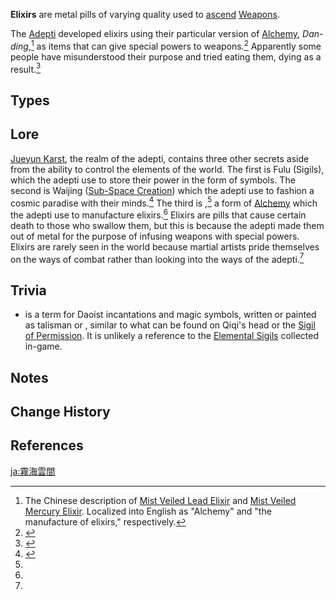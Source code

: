 {{Terminology Infobox
|image        = <gallery>
Item Mist Veiled Lead Elixir.png|Lead
Item Mist Veiled Mercury Elixir.png|Mercury
Item Mist Veiled Gold Elixir.png|Gold
Item Mist Veiled Primo Elixir.png|Primo
</gallery>
|type         = Item Groups
|type2        = Weapon Ascension Materials
|day1         = Tuesday
|day2         = Friday
|day3         = Sunday
|source1      = Hidden Palace of Lianshan Formula
|source2      = Purchase from the [[Souvenir Shop]] in [[Liyue]]
}}
'''Elixirs''' are metal pills of varying quality used to [[Weapon Ascension Materials|ascend]] [[Weapons]].

The [[Adepti]] developed elixirs using their particular version of [[Alchemy]], ''Dan-ding'',<ref name="Danding" group="Note">The Chinese description of [[Mist Veiled Lead Elixir]] and [[Mist Veiled Mercury Elixir]]. Localized into English as "Alchemy" and "the manufacture of elixirs," respectively.</ref> as items that can give special powers to weapons.<ref name="Gold Elixir">{{Ref/Item|Mist Veiled Gold Elixir}}</ref> Apparently some people have misunderstood their purpose and tried eating them, dying as a result.<ref name="Mercury Elixir">{{Ref/Item|Mist Veiled Mercury Elixir}}</ref>

==Types==
{{Material Quality
|2=Mist Veiled Lead Elixir
|3=Mist Veiled Mercury Elixir
|4=Mist Veiled Gold Elixir
|5=Mist Veiled Primo Elixir
}}

==Lore==
[[Jueyun Karst]], the realm of the adepti, contains three other secrets aside from the ability to control the elements of the world. The first is Fulu (Sigils), which the adepti use to store their power in the form of symbols. The second is Waijing ([[Sub-Space Creation]]) which the adepti use to fashion a cosmic paradise with their minds.<ref name="Lead Elixir">{{Ref/Item|Mist Veiled Lead Elixir}}</ref> The third is {{Lang|''Dan-ding''|zh=丹鼎之术|zh_rm=Dāndǐng zhī Shù|zh_lit=The Art of the Elixir {{w|Ding (vessel)|Cauldron}}}},<ref name="Danding" group="Note" /> a form of [[Alchemy]] which the adepti use to manufacture elixirs.<ref name="Mercury Elixir"/> Elixirs are pills that cause certain death to those who swallow them, but this is because the adepti made them out of metal for the purpose of infusing weapons with special powers. Elixirs are rarely seen in the world because martial artists pride themselves on the ways of combat rather than looking into the ways of the adepti.<ref name="Gold Elixir"/>

==Trivia==
* {{Lang|{{w|Fulu}}|zh=符箓|zh_rm=fúlù}} is a term for Daoist incantations and magic symbols, written or painted as talisman or {{Lang|''lingfu''|zh=灵符|zh_rm=língfú}}, similar to what can be found on Qiqi's head or the [[Sigil of Permission]]. It is unlikely a reference to the [[Elemental Sigils]] collected in-game.

==Notes==
{{Reflist|note=1}}

==Change History==
{{Change History|1.0}}

==References==
{{Reflist}}
[[Category:Elixirs| ]]

[[ja:霧海雲間]]